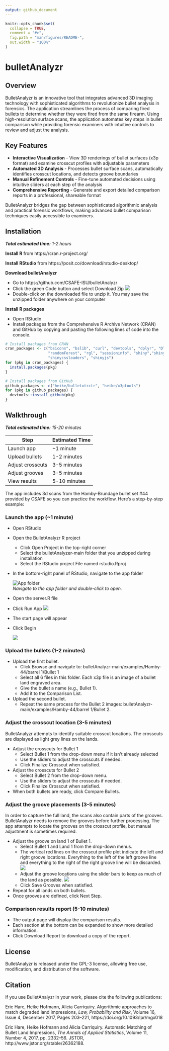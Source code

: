 ```yaml
---
output: github_document
---
```


<!-- README.md is generated from README.Rmd. Please edit that file -->

```r
knitr::opts_chunk$set(
  collapse = TRUE,
  comment = "#>",
  fig.path = "man/figures/README-",
  out.width = "100%"
)
```

# bulletAnalyzr

<!-- badges: start -->
<!-- badges: end -->

## Overview

BulletAnalyzr is an innovative tool that integrates advanced 3D imaging technology with sophisticated algorithms to revolutionize bullet analysis in forensics. The application streamlines the process of comparing fired bullets to determine whether they were fired from the same firearm. Using high-resolution surface scans, the application automates key steps in bullet comparison while providing forensic examiners with intuitive controls to review and adjust the analysis.

## Key Features

- **Interactive Visualization** - View 3D renderings of bullet surfaces (x3p format) and examine crosscut profiles with adjustable parameters
- **Automated 3D Analysis** - Processes bullet surface scans, automatically identifies crosscut locations, and detects groove boundaries
- **Manual Refinement Controls** - Fine-tune automated decisions using intuitive sliders at each step of the analysis
- **Comprehensive Reporting** - Generate and export detailed comparison reports in a professional, shareable format

BulletAnalyzr bridges the gap between sophisticated algorithmic analysis and practical forensic workflows, making advanced bullet comparison techniques easily accessible to examiners.

## Installation

***Total estimated time:** 1-2 hours*

**Install R** from https://cran.r-project.org/

**Install RStudio** from https://posit.co/download/rstudio-desktop/

**Download bulletAnalyzr**
    
- Go to https://github.com/CSAFE-ISU/bulletAnalyzr
- Click the green Code button and select Download Zip ![](www/readme-download-bulletanalyzr.png)
- Double-click on the downloaded file to unzip it. You may save the unzipped folder anywhere on your computer

**Install R packages**
    
- Open RStudio
- Install packages from the Comprehensive R Archive Network (CRAN)  and GitHub by copying and pasting the following lines of code into the console. 
    
```r
# Install packages from CRAN
cran_packages <- c("bsicons", "bslib", "curl", "devtools", "dplyr", "DT", "ggplot2", "pagedown", 
                   "randomForest", "rgl", "sessioninfo", "shiny","shinyBS", 
                   "shinycssloaders", "shinyjs")
for (pkg in cran_packages) {
  install.packages(pkg)
}

# Install packages from GitHub
github_packages <- c("heike/bulletxtrctr", "heike/x3ptools")
for (pkg in github_packages) {
  devtools::install_github(pkg)
}
```
    

## Walkthrough

***Total estimated time:** 15-20 minutes*

| Step | Estimated Time |
|------|----------------|
| Launch app | ~1 minute |
| Upload bullets | 1-2 minutes |
| Adjust crosscuts | 3-5 minutes |
| Adjust grooves | 3-5 minutes |
| View results | 5-10 minutes |

The app includes 3d scans from the Hamby-Brundage bullet set #44 provided by CSAFE so you can practice the workflow. Here’s a step-by-step example:

### Launch the app (~1 minute)

- Open RStudio 
- Open the BulletAnalyzr R project
    - Click Open Project in the top-right corner
    - Select the bulletAnalyzer-main folder that you unzipped during installation
    - Select the RStudio project File named rstudio.Rproj
- In the bottom-right panel of RStudio, navigate to the app folder 
<p align="center">
  <img src="www/readme-app-folder.png" alt="App folder">
  <br>
  <em>Navigate to the app folder and double-click to open.</em>
</p>

- Open the server.R file
- Click Run App ![](www/readme-run-app.png)
- The start page will appear
- Click Begin 

    ![](www/readme-welcome.png)


### Upload the bullets (1-2 minutes)

- Upload the first bullet.
    - Click Browse and navigate to: bulletAnalyzr-main/examples/Hamby-44/barrel 1/Bullet 1
    - Select all 6 files in this folder. Each x3p file is an image of a bullet land engraved area.
    - Give the bullet a name (e.g., Bullet 1).
    - Add it to the Comparison List.
- Upload the second bullet.
    - Repeat the same process for the Bullet 2 images: bulletAnalyzr-main/examples/Hamby-44/barrel 1/Bullet 2.

### Adjust the crosscut location (3-5 minutes)

BulletAnalyzr attempts to identify suitable crosscut locations. The crosscuts are displayed as light grey lines on the lands.

- Adjust the crosscuts for Bullet 1
    - Select Bullet 1 from the drop-down menu if it isn't already selected 
    - Use the sliders to adjust the crosscuts if needed.
    - Click Finalize Crosscut when satisfied.
- Adjust the crosscuts for Bullet 2
    - Select Bullet 2 from the drop-down menu.
    - Use the sliders to adjust the crosscuts if needed.
    - Click Finalize Crosscut when satisfied.
- When both bullets are ready, click Compare Bullets.

### Adjust the groove placements (3-5 minutes)

In order to capture the full land, the scans also contain parts of the grooves. BulletAnalyzr needs to remove the grooves before further processing. The app attempts to locate the grooves on the crosscut profile, but manual adjustment is sometimes required. 

- Adjust the groove on land 1 of Bullet 1.
    - Select Bullet 1 and Land 1 from the drop-down menus.
    - The vertical red lines on the crosscut profile plot indicate the left and right groove locations. Everything to the left of the left groove line and everything to the right of the right groove line will be discarded. ![](www/readme-grooves1.png)
    - Adjust the groove locations using the slider bars to keep as much of the land as possible. ![](www/readme-grooves2.png)
    - Click Save Grooves when satisfied.
- Repeat for all lands on both bullets.
-	Once grooves are defined, click Next Step.

### Comparison results report (5-10 minutes)

- The output page will display the comparison results.
- Each section at the bottom can be expanded to show more detailed information.
- Click Download Report to download a copy of the report.

## License

BulletAnalyzr is released under the GPL-3 license, allowing free use, modification, and distribution of the software.

## Citation

If you use BulletAnalyzr in your work, please cite the following publications:

Eric Hare, Heike Hofmann, Alicia Carriquiry. Algorithmic approaches to match degraded land impressions, *Law, Probability and Risk*, Volume 16, Issue 4, December 2017, Pages 203–221, https://doi.org/10.1093/lpr/mgx018

Eric Hare, Heike Hofmann and Alicia Carriquiry. Automatic Matching of Bullet Land Impressions, *The Annals of Applied Statistics*, Volume 11, Number 4, 2017, pp. 2332–56. JSTOR, http://www.jstor.org/stable/26362188.